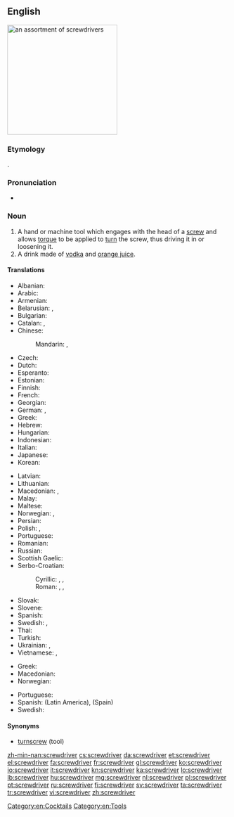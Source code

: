 ==English==
[[Image:Driver_tools.jpg|thumb|right|250px|an assortment of screwdrivers]]
{{wikipedia}}

===Etymology===
{{compound|screw|driver}}.

===Pronunciation===
* {{audio|en-us-screwdriver.ogg|Audio (US)}}

===Noun===
{{en-noun}}

# A hand or machine tool which engages with the head of a [[screw]] and allows [[torque]] to be applied to [[turn]] the screw, thus driving it in or loosening it.
# A drink made of [[vodka]] and [[orange juice]].

====Translations====
{{trans-top|tool}}
* Albanian: {{t-|sq|kaçavida}}
* Arabic: {{t-|ar|مفك البراغي|m|tr=mífak al-barāġī|sc=Arab}}
* Armenian: {{t-|hy|պտուտակահան|tr=ptutakahan}}
* Belarusian: {{t-|be|зашрубка|f|tr=zašrúbka|sc=Cyrl}}, {{t-|be|адвёртка|f|tr=advjórtka|sc=Cyrl}}
* Bulgarian: {{t-|bg|oтвертка|tr=otvértka}}
* Catalan: {{t+|ca|tornavís|m}}, {{t-|ca|desengramponador}}
* Chinese:
*: Mandarin: {{t|cmn|螺絲刀|sc=Hani}}, {{t|cmn|螺丝刀|tr=luósīdāo|sc=Hani}}
* Czech: {{t-|cs|šroubovák|m}}
* Dutch: {{t+|nl|schroevendraaier|m}} <!-- [[schroevedraaier]] is no official Dutch spelling -->
* Esperanto: {{t-|eo|ŝraŭboturnilo}}
* Estonian: {{t-|et|kruvikeeraja}}
* Finnish: {{t+|fi|ruuvimeisseli}}
* French: {{t+|fr|tournevis|m}}
* Georgian: {{t+|ka|სახრახნისი|tr=sakhrakhnisi|sc=Geor}}
* German: {{t+|de|Schraubenzieher|m}}, {{t+|de|Schraubendreher|m}}
* Greek: {{t+|el|κατσαβίδι|n|tr=katsavídi}}
* Hebrew: {{t+|he|מברג|m|tr=mavreg}}
* Hungarian: {{t+|hu|csavarhúzó}}
* Indonesian: {{t+|id|obeng}}
* Italian: {{t+|it|cacciavite|m}}
* Japanese: {{t-|ja|スクリュードライバー|tr=sukuryūdoraibā}}
* Korean: {{t+|ko|나사돌리개|tr=nasadolligae|sc=Hang}}
{{trans-mid}}
* Latvian: {{t-|lv|skrūvgriezi}}
* Lithuanian: {{t-|lt|atsuktuvas}}
* Macedonian: {{t-|mk|одвртка|f|tr=ódvrtka}}, {{t-|mk|шрафцигер|m|tr=šráfciger}}
* Malay: {{t-|ms|pemutar skru}}
* Maltese: {{t-|mt|tornavit|m}}
* Norwegian: {{t+|no|skrujern}}, {{t-|no|skrutrekker}}
* Persian: {{t-|fa|پیچ‌گوشتی|tr=pič-gušti}} <!-- zero-width non-joiner -->
* Polish: {{t+|pl|śrubokręt|m}}, {{t-|pl|wkrętak|m}}
* Portuguese: {{t+|pt|chave de fenda|f}}
* Romanian: {{t+|ro|șurubelniță|f}}
* Russian: {{t+|ru|отвёртка|f|tr=otvjórtka}}
* Scottish Gaelic: {{t-|gd|sgriubhaire|m}}
* Serbo-Croatian:
*: Cyrillic: {{t-|sh|одвртка|f}}, {{t-|sh|одвијач|m}}, {{t-|sh|шарафцигер|m}}
*: Roman: {{t-|sh|odvrtka|f}}, {{t-|sh|odvijač|m}}, {{t-|sh|šarafciger|m}}
* Slovak: {{t-|sk|šraubovák|m}}
* Slovene: {{t+|sl|izvijač|m}}
* Spanish: {{t+|es|destornillador|m}}
* Swedish: {{t+|sv|skruvmejsel|c}} {{qualifier|hand tool}} , {{t+|sv|skruvdragare|c}} {{qualifier|machine tool}}
* Thai: {{t-|th|ไขควง|tr=khaikhuaang }}
* Turkish: {{t+|tr|tornavida}}
* Ukrainian: {{t-|uk|викрутка|f|tr=výkrutka|sc=Cyrl}}, {{t-|uk|завертка|f|tr=zavértka|sc=Cyrl}}
* Vietnamese: {{t-|vi|chìa vít}}, {{t-|vi|tuộc vít}}
{{trans-bottom}}

{{trans-top|drink}}
* Greek: {{t-|el|βότκα πορτοκάλι|f|tr=vótka portokáli|sc=Grek}}
* Macedonian: {{t-|mk|шрафцигер|m|tr=šráfciger}}
* Norwegian: {{t-|no|screwdriver|m}}
{{trans-mid}}
* Portuguese: {{t-|pt|vodca com suco de laranja|f}}
* Spanish: {{t-|es|desarmador|m}} (Latin America), {{t-|es|vodka con naranja|f}} (Spain)
* Swedish: {{t+|sv|screwdriver|c}}
{{trans-bottom}}

====Synonyms====
* [[turnscrew]] (tool)

[[Category:en:Cocktails]]
[[Category:en:Tools]]

[[zh-min-nan:screwdriver]]
[[cs:screwdriver]]
[[da:screwdriver]]
[[et:screwdriver]]
[[el:screwdriver]]
[[fa:screwdriver]]
[[fr:screwdriver]]
[[gl:screwdriver]]
[[ko:screwdriver]]
[[io:screwdriver]]
[[it:screwdriver]]
[[kn:screwdriver]]
[[ka:screwdriver]]
[[lo:screwdriver]]
[[lb:screwdriver]]
[[hu:screwdriver]]
[[mg:screwdriver]]
[[nl:screwdriver]]
[[pl:screwdriver]]
[[pt:screwdriver]]
[[ru:screwdriver]]
[[fi:screwdriver]]
[[sv:screwdriver]]
[[ta:screwdriver]]
[[tr:screwdriver]]
[[vi:screwdriver]]
[[zh:screwdriver]]